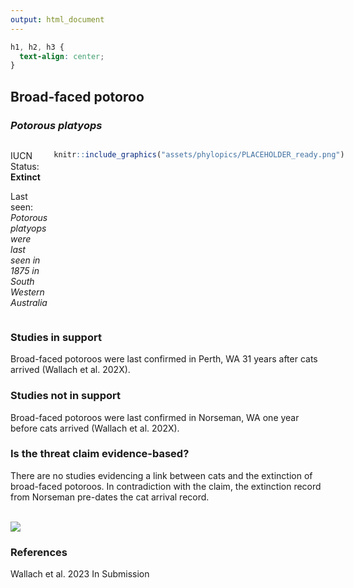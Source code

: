 ```yaml
---
output: html_document
---
```

```css
h1, h2, h3 {
  text-align: center;
}
```

## **Broad-faced potoroo**
### *Potorous platyops*

:::: {style="display: grid; grid-template-columns: 1fr 1fr; grid-column-gap: 10px;"}

::: {}

IUCN Status: **Extinct**

Last seen: *Potorous platyops were last seen in 1875 in South Western Australia*
:::

::: {}
  ```r
  knitr::include_graphics("assets/phylopics/PLACEHOLDER_ready.png")
  ```
:::

::::

### Studies in support

Broad-faced potoroos were last confirmed in Perth, WA 31 years after cats arrived (Wallach et al. 202X).

### Studies not in support

Broad-faced potoroos were last confirmed in Norseman, WA one year before cats arrived (Wallach et al. 202X).

### Is the threat claim evidence-based?

There are no studies evidencing a link between cats and the extinction of broad-faced potoroos. In contradiction with the claim, the extinction record from Norseman pre-dates the cat arrival record.
<br>
<br>

![](assets/figures/Main_Evidence_Cat_Potorous platyops.png)

### References

Wallach et al. 2023 In Submission

